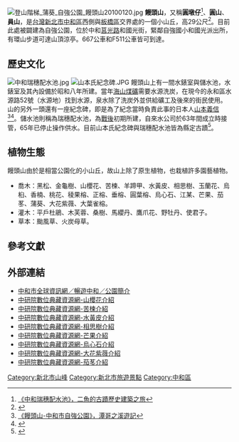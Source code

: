 {{Otheruses|subject=新北市的地點|other=花蓮縣的地點|饅頭山 (花蓮縣)}}
{{coord|24|59|57|N|121|28|18|E|display=intitle}}
[[File:登山階梯_蒲葵_自強公園_饅頭山20100120.jpg|thumb]]
'''饅頭山'''，又稱'''圓墩仔'''<ref>[http://www.wretch.cc/blog/doublefish2/10102281 《中和瑞穗配水池》，二魚的古蹟歷史建築之旅]</ref>、'''圓山'''、'''員山'''，是[[台灣|台灣]][[新北市|新北市]][[中和區|中和區]]西側與[[板橋區_(新北市)|板橋區]]交界處的一個小山丘，高29公尺<ref>{{Cite web |url=http://www.yougoipay.com/kenny/w181/index.htm |title=尖山東北峰，尖山，四十張山，圓山，牛埔頭山，清水大尖，內冷水坑山，小崙子山 |access-date=2010-01-22 |archive-url=https://web.archive.org/web/20090424082616/http://www.yougoipay.com/kenny/w181/index.htm |archive-date=2009-04-24 |dead-url=yes }}</ref>。目前此處被闢建為自強公園，位於中和[[莒光路|莒光路]]和國光街，緊鄰自強國小和國光派出所，有環山步道可達山頂涼亭。667公車和F511公車皆可到達。

== 歷史文化 ==
[[File:中和瑞穗配水池.jpg|thumb]]
[[File:山本氏紀念碑.JPG|thumb]]
饅頭山上有一間水錶室與儲水池，水錶室及其內設備於昭和八年所建。當年[[海山煤礦|海山煤礦]]需要水源洗炭，在現今的永和區水源路52號（水源地）找到水源，泉水除了洗炭外並供給礦工及後來的街民使用。山的另外一頭還有一座紀念碑，即是為了紀念當時負責此事的日本人[[山本義信|山本義信]]<ref>[http://tw.myblog.yahoo.com/tango-blog/article?mid=2770&prev=2804&next=2649&l=f&fid=23&sc=1 《饅頭山-中和市自強公園》，潭哥之溪遊記]{{dead link|date=2018年5月 |bot=InternetArchiveBot |fix-attempted=yes }}</ref><ref>{{Cite web |url=http://blog.roodo.com/hotown/archives/4131079.html |title=《板橋自來水公司》，文史通訊第25期 |access-date=2010-01-22 |archive-url=https://web.archive.org/web/20090722021243/http://blog.roodo.com/hotown/archives/4131079.html |archive-date=2009-07-22 |dead-url=yes }}</ref>。儲水池則稱為瑞穗配水池，為[[臺灣戰後時期|戰後]]初期所建，自來水公司於63年間成立時接管，65年已停止操作供水。目前山本氏紀念碑與瑞穗配水池皆為縣定古蹟<ref>{{Cite web |url=http://www.water.gov.tw/02results/res_d_main.asp?bull_id=1413 |title=《台水古蹟及歷史建築》，台灣自來水公司 |access-date=2010-01-28 |archive-url=https://web.archive.org/web/20160305023645/http://www.water.gov.tw/02results/res_d_main.asp?bull_id=1413 |archive-date=2016-03-05 |dead-url=yes }}</ref>。

== 植物生態 ==
饅頭山由於是相當公園化的小山丘，故山上除了原生植物，也栽植許多園藝植物。
*喬木：黑松、金龜樹、山櫻花、苦楝、羊蹄甲、水黃皮、相思樹、玉蘭花、烏桕、香楠、桃花、稜果榕、正榕、垂榕、圓葉榕、烏心石、江某、芒果、茄苳、蒲葵、大花紫薇、大葉雀榕。
*灌木：平戶杜鵑、木芙蓉、桑樹、馬纓丹、鷹爪花、野牡丹、使君子。
*草本：颱風草、火炭母草。

==參考文獻==
<div class="references-small">
<references></references>
</div>

==外部連結==
*[http://www.junghe.tpc.gov.tw/cht/index.php?code=list&flag=detail&ids=38&article_id=896 中和市全球資訊網／暢遊中和／公園簡介]{{dead link|date=2018年5月 |bot=InternetArchiveBot |fix-attempted=yes }}
*[http://digiarch.sinica.edu.tw/content.jsp?option_id=2442&index_info_id=1141 中研院數位典藏資源網-山櫻花介紹] {{Wayback|url=http://digiarch.sinica.edu.tw/content.jsp?option_id=2442&index_info_id=1141 |date=20120320072839 }}
*[http://digiarch.sinica.edu.tw/content.jsp?option_id=2442&index_info_id=1281 中研院數位典藏資源網-苦楝介紹] {{Wayback|url=http://digiarch.sinica.edu.tw/content.jsp?option_id=2442&index_info_id=1281 |date=20120120153248 }}
*[http://digiarch.sinica.edu.tw/content.jsp?option_id=2442&index_info_id=4224 中研院數位典藏資源網-水黃皮介紹] {{Wayback|url=http://digiarch.sinica.edu.tw/content.jsp?option_id=2442&index_info_id=4224 |date=20120112220235 }}
*[http://digiarch.sinica.edu.tw/content.jsp?option_id=2442&index_info_id=4064 中研院數位典藏資源網-相思樹介紹] {{Wayback|url=http://digiarch.sinica.edu.tw/content.jsp?option_id=2442&index_info_id=4064 |date=20120120152456 }}
*[http://digiarch.sinica.edu.tw/content.jsp?option_id=2442&index_info_id=3884 中研院數位典藏資源網-芒果介紹] {{Wayback|url=http://digiarch.sinica.edu.tw/content.jsp?option_id=2442&index_info_id=3884 |date=20100906092410 }}
*[http://digiarch.sinica.edu.tw/content.jsp?option_id=2442&index_info_id=1121 中研院數位典藏資源網-烏心石介紹] {{Wayback|url=http://digiarch.sinica.edu.tw/content.jsp?option_id=2442&index_info_id=1121 |date=20120120172412 }}
*[http://digiarch.sinica.edu.tw/content.jsp?option_id=2442&index_info_id=2104 中研院數位典藏資源網-大花紫薇介紹] {{Wayback|url=http://digiarch.sinica.edu.tw/content.jsp?option_id=2442&index_info_id=2104 |date=20100410151037 }}
*[http://digiarch.sinica.edu.tw/content.jsp?option_id=2442&index_info_id=1181 中研院數位典藏資源網-茄苳介紹] {{Wayback|url=http://digiarch.sinica.edu.tw/content.jsp?option_id=2442&index_info_id=1181 |date=20120120151334 }}

[[Category:新北市山峰|Category:新北市山峰]]
[[Category:新北市旅遊景點|Category:新北市旅遊景點]]
[[Category:中和區|Category:中和區]]